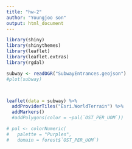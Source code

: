 ```yaml
---
title: "hw-2"
author: "Youngjoo son"
output: html_document
---
```


```r
library(shiny)
library(shinythemes)
library(leaflet)
library(leaflet.extras)
library(rgdal)
```

```r
subway <- readOGR("SubwayEntrances.geojson")
#plot(subway)



leaflet(data = subway) %>%
  addProviderTiles("Esri.WorldTerrain") %>%
  addMarkers()
  #addPolygons(color = ~pal(`OST_PER_UOM`)) 
```

```r
# pal <- colorNumeric(
#   palette = "Purples",
#   domain = forest$`OST_PER_UOM`)
```

